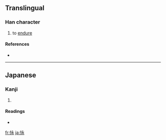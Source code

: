 ==Translingual==

===Han character===
{{Han char|rn=61|rad=心|as=05|sn=8|four=|canj=心戈弓水 (PINE)}}

# to [[endure]]

====References====
* {{Han ref|kx=0383.111|dkj=10513|dj=0713.020|hdz=42287.131|uh=603A|ud=24634}}

----

==Japanese==

===Kanji===
{{ja-kanji|grade=|rs=心05}}

# {{defn|Japanese}}

====Readings====
* {{ja-readings|on=|kun=[[こらえる]] (koraeru), [[しのぶ]] (shinobu), [[たえる]] (taeru)}}

[[fr:怺]]
[[ja:怺]]